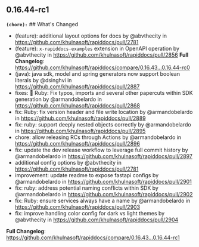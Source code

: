 ## 0.16.44-rc1
**`(chore):`** ## What's Changed
* (feature): additional layout options for docs by @abvthecity in https://github.com/khulnasoft/rapiddocs/pull/2781
* (feature): `x-rapiddocs-examples` extension in OpenAPI operation by @abvthecity in https://github.com/khulnasoft/rapiddocs/pull/2856
**Full Changelog**: https://github.com/khulnasoft/rapiddocs/compare/0.16.43...0.16.44-rc0
* (java): java sdk, model and spring generators now support boolean literals by @dsinghvi in https://github.com/khulnasoft/rapiddocs/pull/2887
* fixes: 💎 Ruby: Fix typos, imports and several other papercuts within SDK generation by @armandobelardo in https://github.com/khulnasoft/rapiddocs/pull/2868
* fix: Ruby: fix version header and file write location by @armandobelardo in https://github.com/khulnasoft/rapiddocs/pull/2889
* fix: ruby: support deeply nested objects correctly by @armandobelardo in https://github.com/khulnasoft/rapiddocs/pull/2895
* chore: allow releasing RCs through Actions by @armandobelardo in https://github.com/khulnasoft/rapiddocs/pull/2896
* fix: update the dev release workflow to leverage full commit history by @armandobelardo in https://github.com/khulnasoft/rapiddocs/pull/2897
* additional config options by @abvthecity in https://github.com/khulnasoft/rapiddocs/pull/2781
* improvement: update readme to expose fastapi configs by @armandobelardo in https://github.com/khulnasoft/rapiddocs/pull/2901
* fix: ruby: address potential naming conflicts within SDK by @armandobelardo in https://github.com/khulnasoft/rapiddocs/pull/2902
* fix: Ruby: ensure services always have a name by @armandobelardo in https://github.com/khulnasoft/rapiddocs/pull/2903
* fix: improve handling color config for dark vs light themes by @abvthecity in https://github.com/khulnasoft/rapiddocs/pull/2904


**Full Changelog**: https://github.com/khulnasoft/rapiddocs/compare/0.16.43...0.16.44-rc1


